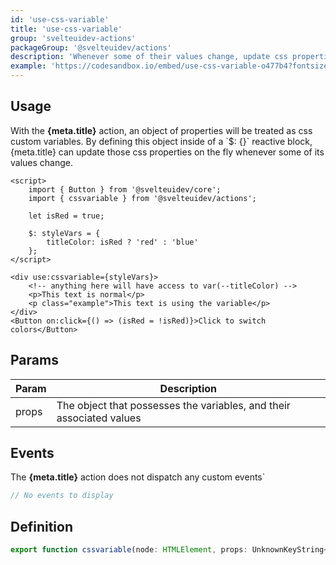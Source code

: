 ```yaml
---
id: 'use-css-variable'
title: 'use-css-variable'
group: 'svelteuidev-actions'
packageGroup: '@svelteuidev/actions'
description: 'Whenever some of their values change, update css properties on the fly'
example: 'https://codesandbox.io/embed/use-css-variable-o477b4?fontsize=14&hidenavigation=1&module=%2FApp.svelte&theme=dark&view=preview'
---
```


## Usage

<p>
	With the <strong>{meta.title}</strong> action, an object of properties will be treated as css
	custom variables. By defining this object inside of a `$: {}` reactive block, {meta.title} can
	update those css properties on the fly whenever some of its values change.
</p>

```tsx
<script>
    import { Button } from '@svelteuidev/core';
    import { cssvariable } from '@svelteuidev/actions';

    let isRed = true;

    $: styleVars = {
        titleColor: isRed ? 'red' : 'blue'
    };
</script>

<div use:cssvariable={styleVars}>
    <!-- anything here will have access to var(--titleColor) -->
    <p>This text is normal</p>
    <p class="example">This text is using the variable</p>
</div>
<Button on:click={() => (isRed = !isRed)}>Click to switch colors</Button>
```

## Params

| Param | Description                                                          |
| ----- | -------------------------------------------------------------------- |
| props | The object that possesses the variables, and their associated values |

## Events

<p>
	The <strong>{meta.title}</strong> action does not dispatch any custom events`
</p>

```ts
// No events to display
```

## Definition

```ts
export function cssvariable(node: HTMLElement, props: UnknownKeyString<string>): ReturnType<Action>;
```
